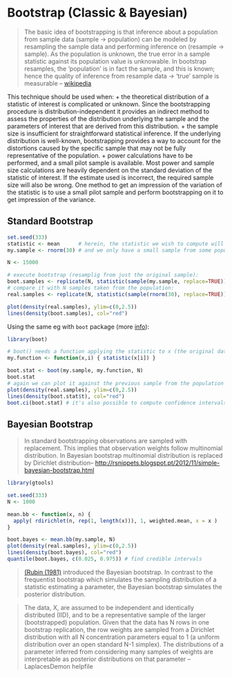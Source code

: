 Bootstrap (Classic & Bayesian)
========================================================

> The basic idea of bootstrapping is that inference about a population from sample data (sample -> population) can be modeled by resampling the sample data and performing inference on (resample -> sample). As the population is unknown, the true error in a sample statistic against its population value is unknowable. In bootstrap resamples, the 'population' is in fact the sample, and this is known; hence the quality of inference from resample data -> 'true' sample is measurable -- [wikipedia](http://en.wikipedia.org/wiki/Bootstrapping_(statistics))

This technique should be used when:
+ the theoretical distribution of a statistic of interest is complicated or unknown. Since the bootstrapping procedure is distribution-independent it provides an indirect method to assess the properties of the distribution underlying the sample and the parameters of interest that are derived from this distribution.
+ the sample size is insufficient for straightforward statistical inference. If the underlying distribution is well-known, bootstrapping provides a way to account for the distortions caused by the specific sample that may not be fully representative of the population.
+ power calculations have to be performed, and a small pilot sample is available. Most power and sample size calculations are heavily dependent on the standard deviation of the statistic of interest. If the estimate used is incorrect, the required sample size will also be wrong. One method to get an impression of the variation of the statistic is to use a small pilot sample and perform bootstrapping on it to get impression of the variance.

Standard Bootstrap
------------------

```r
set.seed(333)
statistic <- mean      # herein, the statistic we wish to compute will be mean
my.sample <- rnorm(30) # and we only have a small sample from some population 

N <- 15000

# execute bootstrap (resamplig from just the original sample):
boot.samples <- replicate(N, statistic(sample(my.sample, replace=TRUE)))
# compare it with N samples taken from the population:
real.samples <- replicate(N, statistic(sample(rnorm(30), replace=TRUE)))

plot(density(real.samples), ylim=c(0,2.5))
lines(density(boot.samples), col="red")
```

Using the same eg with `boot` package (more [info](http://www.statmethods.net/advstats/bootstrapping.html)):

```r
library(boot)

# boot() needs a function applying the statistic to x (the original data) over i, a vector of indexes
my.function <- function(x,i) { statistic(x[i]) }

boot.stat <- boot(my.sample, my.function, N)
boot.stat
# again we can plot it against the previous sample from the population
plot(density(real.samples), ylim=c(0,2.5))
lines(density(boot.stat$t), col="red")
boot.ci(boot.stat) # it's also possible to compute confidence intervals
```

Bayesian Bootstrap
------------------

> In standard bootstrapping observations are sampled with replacement. This implies that observation weights follow multinomial distribution. In Bayesian bootstrap multinomial distribution is replaced by Dirichlet distribution-- [http://rsnippets.blogspot.pt/2012/11/simple-bayesian-bootstrap.html](http://rsnippets.blogspot.pt/2012/11/simple-bayesian-bootstrap.html)

```r
library(gtools)

set.seed(333)
N <- 1000

mean.bb <- function(x, n) {
  apply( rdirichlet(n, rep(1, length(x))), 1, weighted.mean, x = x )
}

boot.bayes <- mean.bb(my.sample, N)
plot(density(real.samples), ylim=c(0,2.5))
lines(density(boot.bayes), col="red")
quantile(boot.bayes, c(0.025, 0.975)) # find credible intervals
```

> [(Rubin (1981)](http://projecteuclid.org/DPubS?service=UI&version=1.0&verb=Display&handle=euclid.aos/1176345338) introduced the Bayesian bootstrap. In contrast to the frequentist bootstrap which simulates the sampling distribution of a statistic estimating a parameter, the Bayesian bootstrap simulates the posterior distribution.

> The data, X, are assumed to be independent and identically distributed (IID), and to be a representative sample of the larger (bootstrapped) population. Given that the data has N rows in one bootstrap replication, the row weights are sampled from a Dirichlet distribution with all N concentration parameters equal to 1 (a uniform distribution over an open standard N-1 simplex). The distributions of a parameter inferred from considering many samples of weights are interpretable as posterior distributions on that parameter -- LaplacesDemon helpfile

